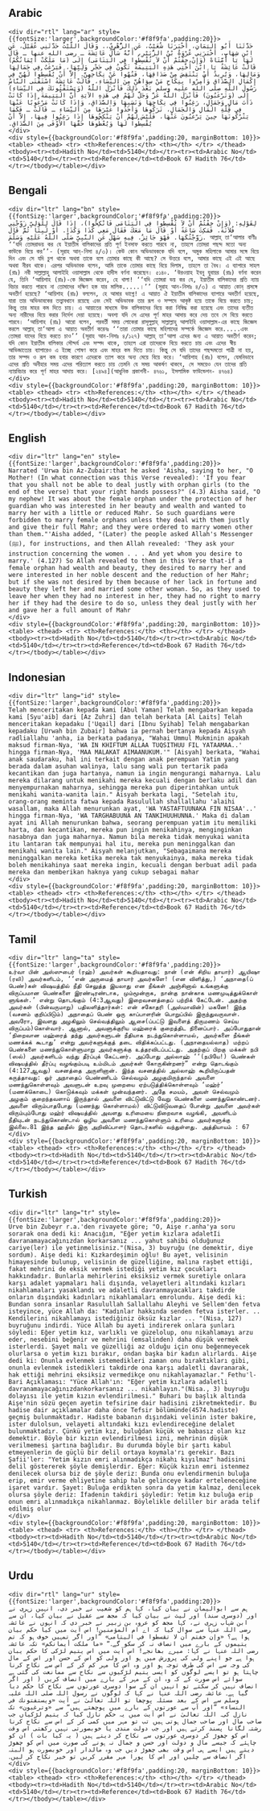 ## Arabic


    <div dir="rtl" lang="ar" style={{fontSize:'larger',backgroundColor:'#f8f9fa',padding:20}}>
    حَدَّثَنَا أَبُو الْيَمَانِ، أَخْبَرَنَا شُعَيْبٌ، عَنِ الزُّهْرِيِّ،‏.‏ وَقَالَ اللَّيْثُ حَدَّثَنِي عُقَيْلٌ، عَنِ ابْنِ شِهَابٍ، أَخْبَرَنِي عُرْوَةُ بْنُ الزُّبَيْرِ، أَنَّهُ سَأَلَ عَائِشَةَ ـ رضى الله عنها ـ قَالَ لَهَا يَا أُمَّتَاهْ ‏(‏وَإِنْ خِفْتُمْ أَنْ لاَ تُقْسِطُوا فِي الْيَتَامَى‏)‏ إِلَى ‏(‏مَا مَلَكَتْ أَيْمَانُكُمْ‏)‏ قَالَتْ عَائِشَةُ يَا ابْنَ أُخْتِي هَذِهِ الْيَتِيمَةُ تَكُونُ فِي حَجْرِ وَلِيِّهَا، فَيَرْغَبُ فِي جَمَالِهَا وَمَالِهَا، وَيُرِيدُ أَنْ يَنْتَقِصَ مِنْ صَدَاقِهَا، فَنُهُوا عَنْ نِكَاحِهِنَّ‏.‏ إِلاَّ أَنْ يُقْسِطُوا لَهُنَّ فِي إِكْمَالِ الصَّدَاقِ وَأُمِرُوا بِنِكَاحِ مَنْ سِوَاهُنَّ مِنَ النِّسَاءِ، قَالَتْ عَائِشَةُ اسْتَفْتَى النَّاسُ رَسُولَ اللَّهِ صلى الله عليه وسلم بَعْدَ ذَلِكَ فَأَنْزَلَ اللَّهُ ‏(‏وَيَسْتَفْتُونَكَ فِي النِّسَاءِ‏)‏ إِلَى ‏(‏وَتَرْغَبُونَ‏)‏ فَأَنْزَلَ اللَّهُ عَزَّ وَجَلَّ لَهُمْ فِي هَذِهِ الآيَةِ أَنَّ الْيَتِيمَةَ إِذَا كَانَتْ ذَاتَ مَالٍ وَجَمَالٍ، رَغِبُوا فِي نِكَاحِهَا وَنَسَبِهَا وَالصَّدَاقِ، وَإِذَا كَانَتْ مَرْغُوبًا عَنْهَا فِي قِلَّةِ الْمَالِ وَالْجَمَالِ، تَرَكُوهَا وَأَخَذُوا غَيْرَهَا مِنَ النِّسَاءِ ـ قَالَتْ ـ فَكَمَا يَتْرُكُونَهَا حِينَ يَرْغَبُونَ عَنْهَا، فَلَيْسَ لَهُمْ أَنْ يَنْكِحُوهَا إِذَا رَغِبُوا فِيهَا، إِلاَّ أَنْ يُقْسِطُوا لَهَا وَيُعْطُوهَا حَقَّهَا الأَوْفَى مِنَ الصَّدَاقِ‏.‏
    </div>
    <div style={{backgroundColor:'#f8f9fa',padding:20, marginBottom: 10}}><table> <thead> <tr> <th>References:</th> <th></th> </tr> </thead> <tbody><tr><td>Hadith No</td><td>5140</td></tr><tr><td>Arabic No</td><td>5140</td></tr><tr><td>Reference</td><td>Book 67 Hadith 76</td></tr></tbody></table></div>

## Bengali


    <div dir="ltr" lang="bn" style={{fontSize:'larger',backgroundColor:'#f8f9fa',padding:20}}>
    لِقَوْلِهِ: (وَإِنْ خِفْتُمْ أَنْ لاَ تُقْسِطُوا فِي الْيَتَامَى فَانْكِحُوا)، إِذَا قَالَ لِلْوَلِيِّ زَوِّجْنِي فُلاَنَةَ. فَمَكِثَ سَاعَةً أَوْ قَالَ مَا مَعَكَ فَقَالَ مَعِي كَذَا وَكَذَا. أَوْ لَبِثَا ثُمَّ قَالَ زَوَّجْتُكَهَا. فَهْوَ جَائِزٌ. فِيهِ سَهْلٌ عَنِ النَّبِيِّ صَلَّى اللَّهُ عَلَيْهِ وَسَلَّمَ. আল্লাহ্ তা‘আলার বাণীঃ ‘‘যদি তোমরাভয় কর যে ইয়াতীম বালিকাদের প্রতি পূর্ণ ইনসাফ করতে পারবে না, তাহলে তোমরা পছন্দ মতো অন্য কাউকে বিয়ে কর’’- (সূরাহ আন্-নিসা ৪/৩)। কেউ কোন অভিভাবককে যদি বলে, অমুক মহিলাকে আমার সঙ্গে বিয়ে দিন এবং সে যদি চুপ থাকে অথবা তাকে বলে তোমার কাছে কী আছে? সে উত্তরে বলে, আমার কাছে এই এই আছে অথবা নীরব থাকে। এরপর অভিভাবক বলেন, আমি তাকে তোমার কাছে বিয়ে দিলাম, তাহলে তা বৈধ। এ ব্যাপারে সাহল (রাঃ) নবী সাল্লাল্লাহু আলাইহি ওয়াসাল্লাম থেকে হাদীস বর্ণনা করেছেন। ৫১৪০. ‘উরওয়াহ ইবনু যুবায়র (রাঃ) বর্ণনা করেন যে, তিনি ‘আয়িশাহ (রাঃ)-কে জিজ্ঞেস করেন, হে খালা! ‘‘যদি তোমরা ভয় কর যে, ইয়াতীম বালিকাদের প্রতি ন্যায় বিচার করতে পারবে না তোমাদের দক্ষিণ হস্ত যার মালিক.....।’’ (সূরাহ আন-নিসাঃ ৪/৩) এ আয়াত কোন্ প্রসঙ্গে অবতীর্ণ হয়েছে? ‘আয়িশাহ (রাঃ) বললেন, হে আমার ভাগ্নে! এ আয়াত ঐ ইয়াতীম বালিকাদের ব্যাপারে অবতীর্ণ হয়েছে, যারা তার অভিভাবকের তত্ত্বাবধানে রয়েছে এবং সেই অভিভাবক তার রূপ ও সম্পদে আকৃষ্ট হয়ে তাকে বিয়ে করতে চায়; কিন্তু তার মাহর কম দিতে চায়। এ আয়াতের মাধ্যমে উক্ত বালিকাদের বিয়ে করা নিষিদ্ধ করা হয়েছে এবং তাদের ব্যতীত অন্য নারীদের বিয়ে করার নির্দেশ দেয়া হয়েছে। অবশ্য যদি সে এদের পূর্ণ মাহর আদায় করে দেয় তবে সে বিয়ে করতে পারবে। ‘আয়িশাহ (রাঃ) আরো বলেন, পরবর্তী সময় লোকেরা রাসূলুল্লাহ্ সাল্লাল্লাহু আলাইহি ওয়াসাল্লাম-এর কাছে জিজ্ঞেস করলে আল্লাহ্ তা‘আলা এ আয়াত অবতীর্ণ করেনঃ ‘‘তারা তোমার কাছে মহিলাদের সম্পর্কে জিজ্ঞেস করে.....এবং তোমরা যাদের বিয়ে করতে চাও’’ (সূরাহ আন-নিসাঃ ৪/১২৭) আল্লাহ্ তা‘আলা এদের জন্য এ আয়াত অবতীর্ণ করেন; যদি কোন ইয়াতীম বালিকার সৌন্দর্য এবং সম্পদ থাকে, তাহলে এরা তাদেরকে বিয়ে করতে চায় এবং এদের স্বীয় আভিজাত্যের ব্যাপারেও এ ইচ্ছে পোষণ করে এবং মাহর কম দিতে চায়। কিন্তু সে যদি তাদের পছন্দমতো পাত্রী না হয়, তার সম্পদ ও রূপ কম হবার কারণে এদেরকে ত্যাগ করে অন্য মেয়ে বিয়ে করে। ‘আয়িশাহ (রাঃ) বলেন, যেমনিভাবে এদের প্রতি অনীহার সময় এদের পরিত্যাগ করতে চায় তেমনি যে সময় আকর্ষণ থাকবে, সে সময়েও যেন তাদের প্রতি ন্যায়বিচার করে পূর্ণ মাহর আদায় করে। [২৪৯৪](আধুনিক প্রকাশনী- ৪৭৬১, ইসলামিক ফাউন্ডেশন- ৪৭৬৪)
    </div>
    <div style={{backgroundColor:'#f8f9fa',padding:20, marginBottom: 10}}><table> <thead> <tr> <th>References:</th> <th></th> </tr> </thead> <tbody><tr><td>Hadith No</td><td>5140</td></tr><tr><td>Arabic No</td><td>5140</td></tr><tr><td>Reference</td><td>Book 67 Hadith 76</td></tr></tbody></table></div>

## English


    <div dir="ltr" lang="en" style={{fontSize:'larger',backgroundColor:'#f8f9fa',padding:20}}>
    Narrated 'Urwa bin Az-Zubair:that he asked 'Aisha, saying to her, "O Mother! (In what connection was this Verse revealed): 'If you fear that you shall not be able to deal justly with orphan girls (to the end of the verse) that your right hands possess?" (4.3) Aisha said, "O my nephew! It was about the female orphan under the protection of her guardian who was interested in her beauty and wealth and wanted to marry her with a little or reduced Mahr. So such guardians were forbidden to marry female orphans unless they deal with them justly and give their full Mahr; and they were ordered to marry women other than them."'Aisha added, "(Later) the people asked Allah's Messenger (ﷺ), for instructions, and then Allah revealed: 'They ask your instruction concerning the women . . . And yet whom you desire to marry.' (4.127) So Allah revealed to them in this Verse that-if a female orphan had wealth and beauty, they desired to marry her and were interested in her noble descent and the reduction of her Mahr; but if she was not desired by them because of her lack in fortune and beauty they left her and married some other woman. So, as they used to leave her when they had no interest in her, they had no right to marry her if they had the desire to do so, unless they deal justly with her and gave her a full amount of Mahr
    </div>
    <div style={{backgroundColor:'#f8f9fa',padding:20, marginBottom: 10}}><table> <thead> <tr> <th>References:</th> <th></th> </tr> </thead> <tbody><tr><td>Hadith No</td><td>5140</td></tr><tr><td>Arabic No</td><td>5140</td></tr><tr><td>Reference</td><td>Book 67 Hadith 76</td></tr></tbody></table></div>

## Indonesian


    <div dir="ltr" lang="id" style={{fontSize:'larger',backgroundColor:'#f8f9fa',padding:20}}>
    Telah menceritakan kepada kami [Abul Yaman] Telah mengabarkan kepada kami [Syu'aib] dari [Az Zuhri] dan telah berkata [Al Laits] Telah menceritakan kepadaku ['Uqail] dari [Ibnu Syihab] Telah mengabarkan kepadaku [Urwah bin Zubair] bahwa ia pernah bertanya kepada Aisyah radliallahu 'anha, ia berkata padanya, "Wahai Ummul Mukminin apakah maksud firman-Nya, 'WA IN KHIFTUM ALLAA TUQSITHUU FIL YATAAMAA..' hingga firman-Nya, 'MAA MALAKAT AIMAANUKUM.'" [Aisyah] berkata, "Wahai anak saudaraku, hal ini terkait dengan anak perempuan Yatim yang berada dalam asuhan walinya, lalu sang wali pun tertarik pada kecantikan dan juga hartanya, namun ia ingin mengurangi maharnya. Lalu mereka dilarang untuk menikahi mereka kecuali dengan berlaku adil dan menyempurnakan maharnya, sehingga mereka pun diperintahkan untuk menikahi wanita-wanita lain." Aisyah berkata lagi, "Setelah itu, orang-orang meminta fatwa kepada Rasulullah shallallahu 'alaihi wasallam, maka Allah menurunkan ayat, 'WA YASTAFTUUNAKA FIN NISAA'..' hingga firman-Nya, 'WA TARGHABUUNA AN TANKIHUUHUNNA.' Maka di dalam ayat ini Allah menurunkan bahwa, seorang perempuan yatim itu memiliki harta, dan kecantikan, mereka pun ingin menikahinya, menginginkan nasabnya dan juga maharnya. Namun bila mereka tidak menyukai wanita itu lantaran tak mempunyai hal itu, mereka pun meninggalkan dan menikahi wanita lain." Aisyah melanjutkan, "Sebagaimana mereka meninggalkan mereka ketika mereka tak menyukainya, maka mereka tidak boleh menikahinya saat mereka ingin, kecuali dengan berbuat adil pada mereka dan memberikan haknya yang cukup sebagai mahar
    </div>
    <div style={{backgroundColor:'#f8f9fa',padding:20, marginBottom: 10}}><table> <thead> <tr> <th>References:</th> <th></th> </tr> </thead> <tbody><tr><td>Hadith No</td><td>5140</td></tr><tr><td>Arabic No</td><td>5140</td></tr><tr><td>Reference</td><td>Book 67 Hadith 76</td></tr></tbody></table></div>

## Tamil


    <div dir="ltr" lang="ta" style={{fontSize:'larger',backgroundColor:'#f8f9fa',padding:20}}>
    உர்வா பின் அஸ்ஸுபைர் (ரஹ்) அவர்கள் கூறியதாவது: நான் (என் சிறிய தாயார்) ஆயிஷா (ரலி) அவர்களிடம், ‘‘என் அருமைத் தாயார் அவர்களே! (என விளித்து,) ‘அநாதை(ப் பெண்)கள் விஷயத்தில் நீதி செலுத்த இயலாது என நீங்கள் அஞ்சினால் உங்களுக்கு விருப்பமான பெண்களை இரண்டிரண்டாக, மும்மூன்றாக, நான்கு நான்காக மணமுடித்துக்கொள் ளுங்கள்.’ என்று தொடங்கும் (4:3ஆவது) இறைவசனத்தைப் பற்றிக் கேட்டேன். அதற்கு அவர்கள் (பின்வருமாறு) பதிலளித்தார்கள்: என் சகோதரி (அஸ்மாவின்) மகனே! இந்த (வசனம் குறிப்பிடும்) அநாதைப் பெண் ஒரு காப்பாளரின் பொறுப்பில் இருந்துவருவாள். அவரோ, இவளது அழகிலும் செல்வத்திலும் ஆசை(ப்பட்டு இவளைத் திருமணம் செய்ய விருப்பம்)கொள்வார். ஆனால், அவளுக்குரிய மஹ்ரைக் குறைத்திட நினைப்பார். அப்போதுதான் ‘நிறைவான மஹ்ரைத் தந்து அவர்களுடன் நீதியாக நடந்துகொள்ளாமல், அவர்களை நீங்கள் மணக்கக் கூடாது’ என்று அவர்களுக்குத் தடை விதிக்கப்பட்டது. (அநாதையல்லாத) மற்றப் பெண்களை மணந்துகொள்ளுமாறு அவர்களுக்கு உத்தரவிடப்பட்டது. அதற்குப் பிறகு மக்கள் நபி (ஸல்) அவர்களிடம் வந்து தீர்ப்புக் கேட்டனர். அப்போது அல்லாஹ் ‘‘(நபியே!) பெண்கள் விஷயத்தில் தீர்ப்பு வழங்கும்படி உம்மிடம் அவர்கள் கோருகின்றனர்” என்று தொடங்கும் (4:127ஆவது) வசனத்தை அருளினான். இந்த வசனத்தில் அல்லாஹ் கூறியிருப்பதன் கருத்தாவது: ஓர் அநாதைப் பெண்ணிடம் செல்வமும் அழகுமிருந்தால் அவளை மணந்துகொள்ளவும் அவளுடன் உறவு முறையை ஏற்படுத்திக்கொள்ளவும் ‘மஹ்ர்’ (மணக்கொடை) கொடுக்கவும் மக்கள் முன்வந்தனர். அதே சமயம், அவள் செல்வமும் அழகும் குறைந்தவளாய் இருந்தால் அவளை விட்டுவிட்டு வேறு பெண்களை மணந்துகொண்டனர். அவளை விரும்பாதபோது (மணந்து கொள்ளாமல்) விட்டுவிடுவதைப் போன்று அவளை அவர்கள் விரும்பும்போது மஹ்ர் விஷயத்தில் அவளது உரிமையை நிறைவாக வழங்கி, அவளிடம் நீதியுடன் நடந்துகொண்டால் ஒழிய அவளை மணந்துகொள்ளும் உரிமை அவர்களுக்கு இல்லை.81 இந்த ஹதீஸ் இரு அறிவிப்பாளர் தொடர்களில் வந்துள்ளது. அத்தியாயம் : 67
    </div>
    <div style={{backgroundColor:'#f8f9fa',padding:20, marginBottom: 10}}><table> <thead> <tr> <th>References:</th> <th></th> </tr> </thead> <tbody><tr><td>Hadith No</td><td>5140</td></tr><tr><td>Arabic No</td><td>5140</td></tr><tr><td>Reference</td><td>Book 67 Hadith 76</td></tr></tbody></table></div>

## Turkish


    <div dir="ltr" lang="tr" style={{fontSize:'larger',backgroundColor:'#f8f9fa',padding:20}}>
    Urve bin Zubeyr r.a.'den rivayete göre; "O, Aişe r.anha'ya soru sorarak ona dedi ki: Anacığım, "Eğer yetim kızlara adaletIi davranamayacağınızdan korkarsanız ... yahut sahibi olduğunuz cariye(ler) ile yetinmelisiniz."(Nisa, 3) buyruğu (ne demektir, diye sordum). Aişe dedi ki: Kızkardeşimin oğlu! Bu ayet, velisinin himayesinde bulunup, velisinin de güzelliğine, malına raşbet ettiği, fakat mehrini de eksik vermek istediği yetim kız çocukları hakkındadır. Bunlarla mehirlerini eksiksiz vermek suretiyle onlara karşı adalet yapmaları hali dışında, velayetleri altındaki kızları nikahlamaları yasaklandı ve adaletli davranmayacakları takdirde onların dışındaki kadınları nikahlamaları emrolundu. Aişe dedi ki: Bundan sonra insanlar Rasulullah Sallallahu Aleyhi ve Sellem'den fetva isteyince, yüce Allah da: "Kadınlar hakkında senden fetva isterler. .. Kendilerini nikahlamayı istediğiniz öksüz kızlar ... "(Nisa, 127) buyruğunu indirdi. Yüce Allah bu ayeti indirerek onlara şunları söyledi: Eğer yetim kız, varlıklı ve güzelolup, onu nikahlamayı arzu eder, nesebini beğenir ve mehrini (emsalinden) daha düşük vermek isterlerdi. Şayet malı ve güzelliği az olduğu için onu beğenmeyecek olurlarsa o yetim kızı bırakır, ondan başka bir kadın alırlardı. Aişe dedi ki: Onunla evlenmek istemedikleri zaman onu bıraktıkları gibi, onunla evlenmek istedikleri takdirde ona karşı adaletli davranarak, hak ettiği mehrini eksiksiz vermedikçe onu nikahlayamazlar." Fethu'l-Bari Açıklaması: "Yüce Allah'ın: "Eğer yetim kızlara adaletli davranamayacağınızdankorkarsanız ... nikahlayın."(Nisa., 3) buyruğu dolayısı ile yetim kızın evlendirilmesi." Buhari bu başlık altında Aişe'nin sözü geçen ayetin tefsirine dair hadisini zikretmektedir. Bu hadise dair açıklamalar daha önce Tefsir bölümünde(4574.hadiste) geçmiş bulunmaktadır. Hadiste babanın dışındaki velinin ister bakire, ister dulolsun, velayeti altındaki kızı evlendireceğine delalet bulunmaktadır. Çünkü yetim kız, buluğdan küçük ve babasız olan kız demektir. Böyle bir kızın evlendirilmesi izni, mehrinin düşük verilmemesi şartına bağlıdır. Bu durumda böyle bir şartı kabul etmeyenlerin de güçlü bir delil ortaya koymala'rı gerekir. Bazı Şafii'ler: "Yetim kızın emri alınmadıkça nikahı kıyılmaz" hadisini delil göstererek şöyle demişlerdir. Eğer: Küçük kızın emri istenmez denilecek olursa biz de şöyle deriz: Bunda onu evlendirmenin buluğa erip, emir verme ehliyetine sahip hale gelinceye kadar erteleneceğine işaret vardır. Şayet: Buluğa erdikten sonra da yetim kalmaz, denilecek olursa şöyle deriz: İfadenin takdiri şöyledir: Yetim kız buluğa erip onun emri alınmadıkça nikahlanmaz. Böylelikle deliller bir arada telif edilmiş olur
    </div>
    <div style={{backgroundColor:'#f8f9fa',padding:20, marginBottom: 10}}><table> <thead> <tr> <th>References:</th> <th></th> </tr> </thead> <tbody><tr><td>Hadith No</td><td>5140</td></tr><tr><td>Arabic No</td><td>5140</td></tr><tr><td>Reference</td><td>Book 67 Hadith 76</td></tr></tbody></table></div>

## Urdu


    <div dir="rtl" lang="ur" style={{fontSize:'larger',backgroundColor:'#f8f9fa',padding:20}}>
    ہم سے ابوالیمان نے بیان کیا، کہا ہم کو شعیب نے خبر دی، انہیں زہری نے اور (دوسری سند) اور لیث نے بیان کیا کہ مجھ سے عقیل نے بیان کیا، ان سے ابن شہاب زہری نے، کہا مجھ کو عروہ بن زبیر نے خبر دی کہ انہوں نے عائشہ رضی اللہ عنہا سے سوال کیا کہ اے ام المؤمنین! اس آیت میں کیا حکم بیان ہوا ہے؟ «وإن خفتم أن لا تقسطوا في اليتامى‏» ”اور اگر تمہیں خوف ہو کہ تم یتیموں کے بارے میں انصاف نہ کر سکو گے۔“ «ما ملكت أيمانكم‏» تک۔ عائشہ رضی اللہ عنہا نے کہا: میرے بھانجے! اس آیت میں اس یتیم لڑکی کا حکم یبان ہوا ہے جو اپنے ولی کی پرورش میں ہو اور ولی کو اس کے حسن اور اس کے مال کی وجہ سے اس کی طرف توجہ ہو اور وہ اس کا مہر کم کر کے اس سے نکاح کرنا چاہتا ہو تو ایسے لوگوں کو ایسی یتیم لڑکیوں سے نکاح سے ممانعت کی گئی ہے سوائے اس صورت کے کہ وہ ان کے مہر کے بارے میں انصاف کریں ( اور اگر انصاف نہیں کر سکتے تو انہیں ان کے سوا دوسری عورتوں سے نکاح کا حکم دیا گیا ہے۔ عائشہ رضی اللہ عنہا نے کہا کہ لوگوں نے رسول اللہ صلی اللہ علیہ وسلم سے اس کے بعد مسئلہ پوچھا تو اللہ تعالیٰ نے آیت «ويستفتونك في النساء‏» ”اور آپ سے عورتوں کے بارے میں پوچھتے ہیں“ سے «وترغبون‏» تک نازل کی۔ اللہ تعالیٰ نے اس آیت میں یہ حکم نازل کیا کہ یتیم لڑکیاں جب صاحب مال اور صاحب جمال ہوتی ہیں تب تو مہر میں کمی کر کے اس سے نکاح کرنا رشتہ لگانا پسند کرتے ہیں اور جب دولت مندی یا خوبصورتی نہیں رکھتی اس وقت اس کو چھوڑ کر دوسری عورتوں سے نکاح کر دیتے ہیں ( یہ کیا بات ) ان کو چاہئے کہ جیسے مال و دولت اور حسن و جمال نہ ہونے کی صورت میں اس کو چھوڑ دیتے ہیں ایسے ہی اس وقت بھی چھوڑ دیں جب وہ مالدار اور خوبصورت ہو البتہ اگر انصاف سے چلیں اور اس کا پورا مہر مقرر کریں تو خیر نکاح کر لیں۔
    </div>
    <div style={{backgroundColor:'#f8f9fa',padding:20, marginBottom: 10}}><table> <thead> <tr> <th>References:</th> <th></th> </tr> </thead> <tbody><tr><td>Hadith No</td><td>5140</td></tr><tr><td>Arabic No</td><td>5140</td></tr><tr><td>Reference</td><td>Book 67 Hadith 76</td></tr></tbody></table></div>